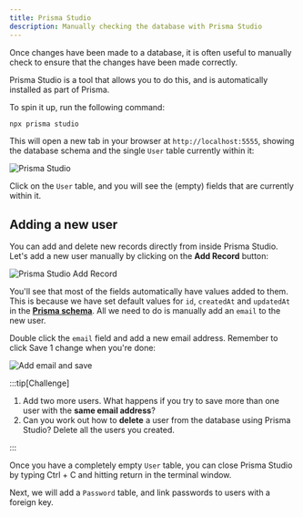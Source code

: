 ```yaml
---
title: Prisma Studio
description: Manually checking the database with Prisma Studio
---
```



Once changes have been made to a database, it is often useful to manually check to ensure that the changes have been made correctly.

Prisma Studio is a tool that allows you to do this, and is automatically installed as part of Prisma.

To spin it up, run the following command:

```bash
npx prisma studio
```

This will open a new tab in your browser at `http://localhost:5555`, showing the database schema and the single `User` table currently within it:

![Prisma Studio](src/assets/png/prisma/prisma-studio-dashboard.png)

Click on the `User` table, and you will see the (empty) fields that are currently within it.

## Adding a new user

You can add and delete new records directly from inside Prisma Studio. Let's add a new user manually by clicking on the **Add Record** button:

![Prisma Studio Add Record](src/assets/png/prisma/prisma-studio-add-record.png)

You'll see that most of the fields automatically have values added to them. This is because we have set default values for `id`, `createdAt` and `updatedAt` in the [**Prisma schema**](/code-monster/guides/prisma/prisma-schema#adding-a-model-to-the-schema). All we need to do is manually add an `email` to the new user.

Double click the `email` field and add a new email address. Remember to click <span className="py-1 px-2 bg-green-700 text-white font-bold rounded">Save 1 change</span> when you're done:

![Add email and save](src/assets/png/prisma/add-email-and-save.png)

:::tip[Challenge]

1. Add two more users. What happens if you try to save more than one user with the **same email address**?
2. Can you work out how to **delete** a user from the database using Prisma Studio? Delete all the users you created.

:::

Once you have a completely empty `User` table, you can close Prisma Studio by typing <MonsterKbd>Ctrl + C</MonsterKbd> and hitting return in the terminal window.

Next, we will add a `Password` table, and link passwords to users with a foreign key.
